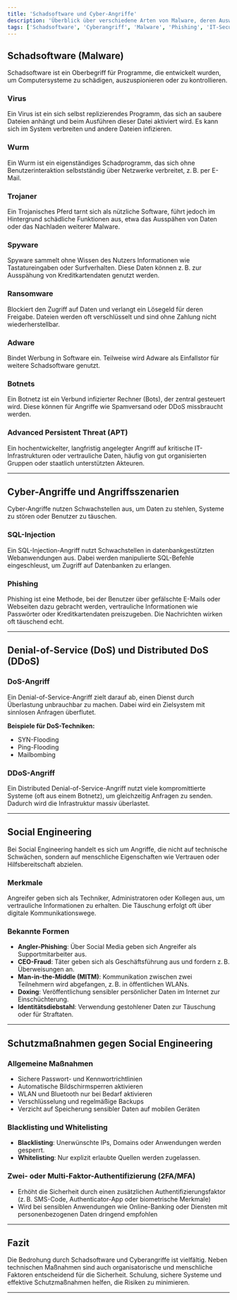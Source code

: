 ```yaml
---
title: 'Schadsoftware und Cyber-Angriffe'
description: 'Überblick über verschiedene Arten von Malware, deren Auswirkungen sowie typische Cyber-Angriffsszenarien wie Phishing, DoS und Social Engineering.'
tags: ['Schadsoftware', 'Cyberangriff', 'Malware', 'Phishing', 'IT-Security']
---
```


## Schadsoftware (Malware)

Schadsoftware ist ein Oberbegriff für Programme, die entwickelt wurden, um Computersysteme zu schädigen, auszuspionieren oder zu kontrollieren.

### Virus

Ein Virus ist ein sich selbst replizierendes Programm, das sich an saubere Dateien anhängt und beim Ausführen dieser Datei aktiviert wird. Es kann sich im System verbreiten und andere Dateien infizieren.

### Wurm

Ein Wurm ist ein eigenständiges Schadprogramm, das sich ohne Benutzerinteraktion selbstständig über Netzwerke verbreitet, z. B. per E-Mail.

### Trojaner

Ein Trojanisches Pferd tarnt sich als nützliche Software, führt jedoch im Hintergrund schädliche Funktionen aus, etwa das Ausspähen von Daten oder das Nachladen weiterer Malware.

### Spyware

Spyware sammelt ohne Wissen des Nutzers Informationen wie Tastatureingaben oder Surfverhalten. Diese Daten können z. B. zur Ausspähung von Kreditkartendaten genutzt werden.

### Ransomware

Blockiert den Zugriff auf Daten und verlangt ein Lösegeld für deren Freigabe. Dateien werden oft verschlüsselt und sind ohne Zahlung nicht wiederherstellbar.

### Adware

Bindet Werbung in Software ein. Teilweise wird Adware als Einfallstor für weitere Schadsoftware genutzt.

### Botnets

Ein Botnetz ist ein Verbund infizierter Rechner (Bots), der zentral gesteuert wird. Diese können für Angriffe wie Spamversand oder DDoS missbraucht werden.

### Advanced Persistent Threat (APT)

Ein hochentwickelter, langfristig angelegter Angriff auf kritische IT-Infrastrukturen oder vertrauliche Daten, häufig von gut organisierten Gruppen oder staatlich unterstützten Akteuren.

---

## Cyber-Angriffe und Angriffsszenarien

Cyber-Angriffe nutzen Schwachstellen aus, um Daten zu stehlen, Systeme zu stören oder Benutzer zu täuschen.

### SQL-Injection

Ein SQL-Injection-Angriff nutzt Schwachstellen in datenbankgestützten Webanwendungen aus. Dabei werden manipulierte SQL-Befehle eingeschleust, um Zugriff auf Datenbanken zu erlangen.

### Phishing

Phishing ist eine Methode, bei der Benutzer über gefälschte E-Mails oder Webseiten dazu gebracht werden, vertrauliche Informationen wie Passwörter oder Kreditkartendaten preiszugeben. Die Nachrichten wirken oft täuschend echt.

---

## Denial-of-Service (DoS) und Distributed DoS (DDoS)

### DoS-Angriff

Ein Denial-of-Service-Angriff zielt darauf ab, einen Dienst durch Überlastung unbrauchbar zu machen. Dabei wird ein Zielsystem mit sinnlosen Anfragen überflutet.

**Beispiele für DoS-Techniken:**
- SYN-Flooding
- Ping-Flooding
- Mailbombing

### DDoS-Angriff

Ein Distributed Denial-of-Service-Angriff nutzt viele kompromittierte Systeme (oft aus einem Botnetz), um gleichzeitig Anfragen zu senden. Dadurch wird die Infrastruktur massiv überlastet.

---

## Social Engineering

Bei Social Engineering handelt es sich um Angriffe, die nicht auf technische Schwächen, sondern auf menschliche Eigenschaften wie Vertrauen oder Hilfsbereitschaft abzielen.

### Merkmale

Angreifer geben sich als Techniker, Administratoren oder Kollegen aus, um vertrauliche Informationen zu erhalten. Die Täuschung erfolgt oft über digitale Kommunikationswege.

### Bekannte Formen

- **Angler-Phishing**: Über Social Media geben sich Angreifer als Supportmitarbeiter aus.
- **CEO-Fraud**: Täter geben sich als Geschäftsführung aus und fordern z. B. Überweisungen an.
- **Man-in-the-Middle (MITM)**: Kommunikation zwischen zwei Teilnehmern wird abgefangen, z. B. in öffentlichen WLANs.
- **Doxing**: Veröffentlichung sensibler persönlicher Daten im Internet zur Einschüchterung.
- **Identitätsdiebstahl**: Verwendung gestohlener Daten zur Täuschung oder für Straftaten.

---

## Schutzmaßnahmen gegen Social Engineering

### Allgemeine Maßnahmen

- Sichere Passwort- und Kennwortrichtlinien
- Automatische Bildschirmsperren aktivieren
- WLAN und Bluetooth nur bei Bedarf aktivieren
- Verschlüsselung und regelmäßige Backups
- Verzicht auf Speicherung sensibler Daten auf mobilen Geräten

### Blacklisting und Whitelisting

- **Blacklisting**: Unerwünschte IPs, Domains oder Anwendungen werden gesperrt.
- **Whitelisting**: Nur explizit erlaubte Quellen werden zugelassen.

### Zwei- oder Multi-Faktor-Authentifizierung (2FA/MFA)

- Erhöht die Sicherheit durch einen zusätzlichen Authentifizierungsfaktor (z. B. SMS-Code, Authenticator-App oder biometrische Merkmale)
- Wird bei sensiblen Anwendungen wie Online-Banking oder Diensten mit personenbezogenen Daten dringend empfohlen

---

## Fazit

Die Bedrohung durch Schadsoftware und Cyberangriffe ist vielfältig. Neben technischen Maßnahmen sind auch organisatorische und menschliche Faktoren entscheidend für die Sicherheit. Schulung, sichere Systeme und effektive Schutzmaßnahmen helfen, die Risiken zu minimieren.

---

